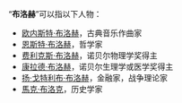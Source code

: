 “'''布洛赫'''”可以指以下人物：
*[[欧内斯特·布洛赫|欧内斯特·布洛赫]]，古典音乐作曲家
*[[恩斯特·布洛赫|恩斯特·布洛赫]]，哲学家
*[[费利克斯·布洛赫|费利克斯·布洛赫]]，诺贝尔物理学奖得主
*[[康拉德·布洛赫|康拉德·布洛赫]]，诺贝尔生理学或医学奖得主
*[[扬·戈特利布·布洛赫|扬·戈特利布·布洛赫]]，金融家，战争理论家
*[[馬克·布洛克|馬克·布洛克]]，历史学家

{{disambig|Cat=三字人名消歧义}}